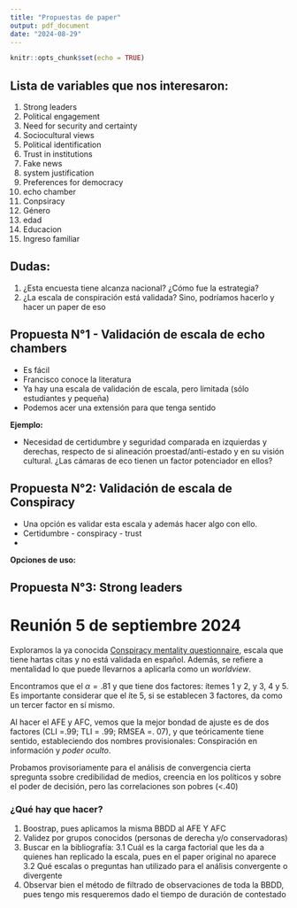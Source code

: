 ```yaml
---
title: "Propuestas de paper"
output: pdf_document
date: "2024-08-29"
---
```


```r
knitr::opts_chunk$set(echo = TRUE)
```

## Lista de variables que nos interesaron:

1. Strong leaders
2. Political engagement
3. Need for security and certainty
4. Sociocultural views
5. Political identification
6. Trust in institutions
7. Fake news
8. system justification
9. Preferences for democracy
10. echo chamber
11. Conpsiracy
12. Género
13. edad
14. Educacion
15. Ingreso familiar

## Dudas:

1. ¿Esta encuesta tiene alcanza nacional? ¿Cómo fue la estrategia?
2. ¿La escala de conspiración está validada? Sino, podríamos hacerlo y hacer un paper de eso


## Propuesta N°1 - Validación de escala de echo chambers


- Es fácil
- Francisco conoce la literatura
- Ya hay una escala de validación de escala, pero limitada (sólo estudiantes y pequeña)
- Podemos acer una extensión para que tenga sentido

**Ejemplo:**

* Necesidad de certidumbre y seguridad comparada en izquierdas y derechas, respecto de si alineación proestad/anti-estado y en su visión cultural. ¿Las cámaras de eco tienen un factor potenciador en ellos? 


## Propuesta N°2: Validación de escala de Conspiracy

- Una opción es validar esta escala y además hacer algo con ello.
- Certidumbre - conspiracy - trust
- 

**Opciones de uso:**


## Propuesta N°3: Strong leaders

\newpage

# Reunión 5 de septiembre 2024

Exploramos la ya conocida [Conspiracy mentality questionnaire](https://www.frontiersin.org/journals/psychology/articles/10.3389/fpsyg.2013.00225/full), escala que tiene hartas citas y no está validada en español. Además, se refiere a mentalidad lo que puede llevarnos a aplicarla como un _worldview_.

Encontramos que el $\alpha = .81$ y que tiene dos factores: ítemes 1 y 2, y 3, 4 y 5. Es importante considerar que el íte 5, si se establecen 3 factores, da como un tercer factor en sí mismo. 

Al hacer el AFE y AFC, vemos que la mejor bondad de ajuste es de dos factores (CLI =.99; TLI = .99; RMSEA =. 07), y que teóricamente tiene sentido, estableciendo dos nombres provisionales: Conspiración en información y _poder oculto_. 

Probamos provisoriamente para el análisis de convergencia cierta spregunta ssobre credibilidad de medios, creencia en los políticos y sobre el poder de decisión, pero las correlaciones son pobres (<.40)


### ¿Qué hay que hacer?

1. Boostrap, pues aplicamos la misma BBDD al AFE Y AFC
2. Validez por grupos conocidos (personas de derecha y/o conservadoras)
3. Buscar en la bibliografía:
  3.1 Cuál es la carga factorial que les da a quienes han replicado la escala, pues en el paper original no aparece
  3.2 Qué escalas o preguntas han utilizado para el análisis convergente o divergente
4. Observar bien el método de filtrado de observaciones de toda la BBDD, pues tengo mis resqueremos dado el tiempo de duración de contestado
